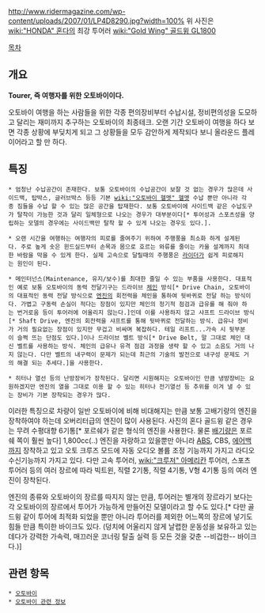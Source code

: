 

http://www.ridermagazine.com/wp-content/uploads/2007/01/LP4D8290.jpg?width=100%
위 사진은 [[wiki:"HONDA" 혼다]]의 최강 투어러 [[wiki:"Gold Wing" 골드윙 GL1800]]

[[목차]]
== 개요 ==
'''Tourer, 즉 여행자를 위한 오토바이이다.'''

오토바이 여행을 하는 사람들을 위한 각종 편의장비부터 수납시설, 정비편의성을 도모하고 달리는 재미까지 추구하는 오토바이의 최종테크.
오랜 기간 오토바이 여행을 하다 보면 각종 상황에 부딪치게 되고 그 상황들을 모두 감안하게 제작되다 보니 올라운드 플레이어라고 할 만 하다.

== 특징 ==
 * 엄청난 수납공간이 존재한다. 보통 오토바이의 수납공간이 보잘 것 없는 경우가 많은데 사이드백, 탑박스, 글러브박스 등등 기본 [[wiki:"오토바이 헬멧" 헬멧]] 수납 뿐만 아니라 각종 짐들을 수납 할 수 있는 많은 공간을 탑재한다. 보통 오토바이에 사이드백 같은 수납도구가 탈착이 가능한 것과 달리 일체형으로 나오는 경우가 대부분이다[* 투어성과 스포츠성을 양립하는 모델의 경우에는 사이드백만 탈착 할 수 있게 나오는 경우도 있다.].

 * 오랜 시간을 여행하는 여행자의 피로를 줄여주기 위하여 주행풍을 최소화 하게 설계된다. 주로 높게 솟은 윈드실드부터 손목과 몸으로 호르는 와류를 줄이는 카울 설계까지 최대한 바람을 막을 수 있게 한다. 실제 고속으로 달릴때의 주행풍은 [[라이더]]가 쉽게 피로해지는 원인이 된다.

 * 메인터넌스(Maintenance, 유지/보수)를 최대한 줄일 수 있는 부품을 사용한다. 대표적인 예로 보통 오토바이의 동력 전달기구는 드라이브 [[체인]] 방식[* Drive Chain, 오토바이의 대표적인 동력 전달 방식으로 [[엔진]]의 회전력을 체인을 통하여 뒷바퀴로 전달 하는 방식이다. 가볍고 구동력 손실이 적다는 장점이 있지만 체인의 정기적 점검과 급유를 해 줘야 하는 번거로움 등이 투어러에 어울리지 않는다.]인데 이를 사용하지 않고 샤프트 드라이브 방식[* Shaft Drive, 엔진의 회전력을 샤프트를 통해 뒷바퀴로 전달하는 방식. 급유나 정비가 거의 필요없는 장점이 있지만 무겁고 비싸며 복잡하다. 테일 리프트...가속 시 뒷부분이 슬쩍 뜨는 단점도 있다.]이나 드라이브 벨트 방식[* Drive Belt, 말 그대로 체인 대신 벨트를 사용하는 방식. 체인의 급유나 유격 점검 과정을 생략 할 수 있고 소음도 거의 나지 않는다. 다만 벨트의 내구력이 문제가 되는데 최근의 기술의 발전으로 내구성 문제도 거의 해결 되는 추세다.]을 사용한다.

 * 히터나 열선 등의 난방장비가 장착된다. 달리면 시원해지는 오토바이인 만큼 냉방장비는 요원하겠지만 엔진의 열을 그대로 이용 할 수 있는 히터나 전기열선 등 추위를 이겨 낼 수 있는 장비가 기본 장착되는 경우가 많다.

이러한 특징으로 차량이 일반 오토바이에 비해 비대해지는 만큼 보통 고배기량의 엔진을 장착하여야 하는데 오버리터급의 엔진이 많이 사용된다. 사진의 혼다 골드윙 같은 경우는 무려 수평대향 6기통[* 포르쉐가 같은 형식의 엔진을 사용한다. 물론 [[배기량]]은 포르쉐 쪽이 훨씬 높다] 1,800cc(..) 엔진을 자랑하고 있을뿐만 아니라 [[ABS]], CBS, [[에어백]]까지 장착하고 있고 오토 크루즈 모드에 자동 오디오 볼륨 조정 기능까지 가지고 라디오 수신기능까지 가지고 있다. 다만 고속 투어러, [[wiki:"크루저" 아메리칸]] 투어러, 스포츠 투어러 등의 여러 장르에 따라 빅트윈, 직렬 2기통, 직렬 4기통, V형 4기통 등의 여러 엔진이 장착된다.

엔진의 종류와 오토바이의 장르를 따지지 않는 만큼, 투어러는 별개의 장르라기 보다는 각 오토바이의 장르에서 투어가 가능하게 만들어진 모델이라고 할 수도 있다.[* 다만 골드윙 같이 투어에 최적화 되었을 뿐만 아니라 투어러를 제외한 어느쪽의 장르에 넣기도 힘들 만큼 특이한 바이크도 있다. (덩치에 어울리지 않게 날렵한 운동성을 보유하고 있는데다가 강력한 가속력, 매끄러운 코너링 탈출 실력 등 모든 것을 갖춘 --비겁한-- 바이크다.)]

== 관련 항목 ==
 * [[오토바이]]
 * [[오토바이 관련 정보]]
